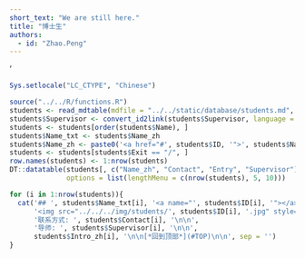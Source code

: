 ```yaml
---
short_text: "We are still here."
title: "博士生"
authors:
  - id: "Zhao.Peng"
---
```


<a name=TOP"></a>'

```r
Sys.setlocale("LC_CTYPE", "Chinese")
```

```r
source("../../R/functions.R")
students <- read_mdtable(mdfile = "../../static/database/students.md", skip = 0)
students$Supervisor <- convert_id2link(students$Supervisor, language = "zh")
students <- students[order(students$Name), ]
students$Name_txt <- students$Name_zh
students$Name_zh <- paste0('<a href="#', students$ID, '">', students$Name_zh, '</a>')
students <- students[students$Exit == "/", ]
row.names(students) <- 1:nrow(students)
DT::datatable(students[, c("Name_zh", "Contact", "Entry", "Supervisor")], escape = FALSE,               colnames = c("姓名", "联系方式", "入学时间", "导师"),
              options = list(lengthMenu = c(nrow(students), 5, 10)))
```

```r
for (i in 1:nrow(students)){
  cat('## ', students$Name_txt[i], '<a name="', students$ID[i], '"></a>', ' \n\n',
      '<img src="../../../img/students/', students$ID[i], '.jpg" style="display: block; margin: auto;">', '\n\n',
      '联系方式: ', students$Contact[i], '\n\n',
      '导师: ', students$Supervisor[i], '\n\n',
      students$Intro_zh[i], '\n\n[*回到顶部*](#TOP)\n\n', sep = '')
}
```
